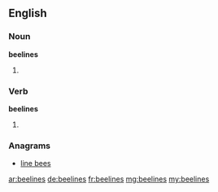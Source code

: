 ==English==

===Noun===
'''beelines'''

# {{plural of|[[beeline]]}}

===Verb===
'''beelines'''

# {{third-person singular of|[[beeline]]}}

===Anagrams===
* [[line bees#English|line bees]]

[[ar:beelines]]
[[de:beelines]]
[[fr:beelines]]
[[mg:beelines]]
[[my:beelines]]